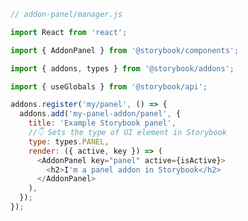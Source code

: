 ```js
// addon-panel/manager.js

import React from 'react';

import { AddonPanel } from '@storybook/components';

import { addons, types } from '@storybook/addons';

import { useGlobals } from '@storybook/api';

addons.register('my/panel', () => {
  addons.add('my-panel-addon/panel', {
    title: 'Example Storybook panel',
    //👇 Sets the type of UI element in Storybook
    type: types.PANEL,
    render: ({ active, key }) => (
      <AddonPanel key="panel" active={isActive}>
        <h2>I'm a panel addon in Storybook</h2>
      </AddonPanel>
    ),
  });
});
```